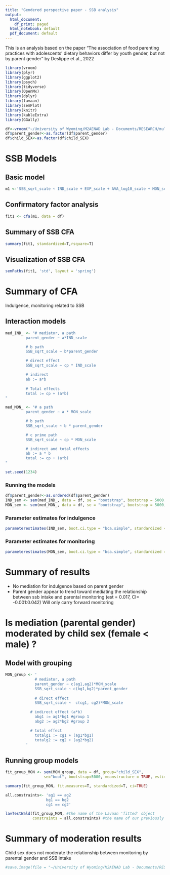 ```yaml
---
title: "Gendered perspective paper - SSB analysis"
output:
  html_document:
    df_print: paged
  html_notebook: default
  pdf_document: default
---
```

This is an analysis based on the paper "The association of food parenting practices with adolescents’ dietary
behaviors differ by youth gender, but not by parent gender" by Deslippe et al., 2022

```r
library(vroom)
library(plyr)
library(ggplot2)
library(psych)
library(tidyverse)
library(OpenMx)
library(dplyr)
library(lavaan)
library(semPlot)
library(knitr)
library(kableExtra)
library(GGally)
```

```r
df<-vroom("~/University of Wyoming/M2AENAD Lab - Documents/RESEARCH/multi-state/data/final_df.csv")
df$parent_gender<-as.factor(df$parent_gender)
df$child_SEX<-as.factor(df$child_SEX)
```
# SSB Models
## Basic model
```r
m1 <-'SSB_sqrt_scale ~ IND_scale + EXP_scale + AVA_log10_scale + MON_scale + AUT_sqrt_scale + MOD_log10_scale + parent_gender + parent_ED + INCOME + RACE_ETH + child_SEX'
```

## Confirmatory factor analysis 
```r
fit1 <- cfa(m1, data = df)
```

## Summary of SSB CFA
```r
summary(fit1, standardized=T,rsquare=T)
```
## Visualization of SSB CFA
```r
semPaths(fit1, 'std', layout = 'spring')
```
# Summary of CFA
Indulgence, monitoring related to SSB

## Interaction models
```r
med_IND_ <- "# mediator, a path
         parent_gender ~ a*IND_scale

         # b path
         SSB_sqrt_scale ~ b*parent_gender

         # direct effect 
         SSB_sqrt_scale ~ cp * IND_scale

         # indirect 
         ab := a*b
         
         # Total effects
         total := cp + (a*b)
"

med_MON_ <- "# a path
         parent_gender ~ a * MON_scale 

         # b path
         SSB_sqrt_scale ~ b * parent_gender

         # c prime path 
         SSB_sqrt_scale ~ cp * MON_scale 

         # indirect and total effects
         ab := a * b
         total := cp + (a*b)
"
```

```r
set.seed(1234)
```

### Running the models
```r
df$parent_gender<-as.ordered(df$parent_gender)
IND_sem <- sem(med_IND_, data = df, se = "bootstrap", bootstrap = 5000, estimator = "DWLS")
MON_sem <- sem(med_MON_, data = df, se = "bootstrap", bootstrap = 5000, estimator = "DWLS")
```

### Parameter estimates for indulgence
```r
parameterestimates(IND_sem, boot.ci.type = "bca.simple", standardized = TRUE) 
```

### Parameter estimates for monitoring
```r
parameterestimates(MON_sem, boot.ci.type = "bca.simple", standardized = TRUE) 
```

# Summary of results
* No mediation for indulgence based on parent gender
* Parent gender appear to trend toward mediating the relationship between ssb intake and parental monitoring (est = 0.017, CI= -0.001:0.042)
Will only carry forward monitoring

# Is mediation (parental gender) moderated by child sex (female < male) ?

## Model with grouping
```r
MON_group <- ' 
             # mediator, a path
             parent_gender ~ c(ag1,ag2)*MON_scale
             SSB_sqrt_scale ~ c(bg1,bg2)*parent_gender 
           
             # direct effect
             SSB_sqrt_scale ~  c(cg1, cg2)*MON_scale

           # indirect effect (a*b)
             abg1 := ag1*bg1 #group 1
             abg2 := ag2*bg2 #group 2

           # total effect
             totalg1 := cg1 + (ag1*bg1)
             totalg2 := cg2 + (ag2*bg2)
         '
```


## Running group models
```r
fit_group_MON <- sem(MON_group, data = df, group="child_SEX", 
                 se="boot", bootstrap=5000, meanstructure = TRUE, estimator = "DWLS")
```

```r
summary(fit_group_MON, fit.measures=T, standardized=T, ci=TRUE)
```

```r
all.constraints<- 'ag1 == ag2
                  bg1 == bg2
                  cg1 == cg2'
```


```r
lavTestWald(fit_group_MON, #the name of the Lavaan 'fitted' object
            constraints = all.constraints) #the name of our previously specified paths that we would like to test
```
# Summary of moderation results
Child sex does not moderate the relationship between monitoring by parental gender and SSB intake 

```r
#save.image(file = "~/University of Wyoming/M2AENAD Lab - Documents/RESEARCH/multi-state/data/SSBanalysis.RData")
```

